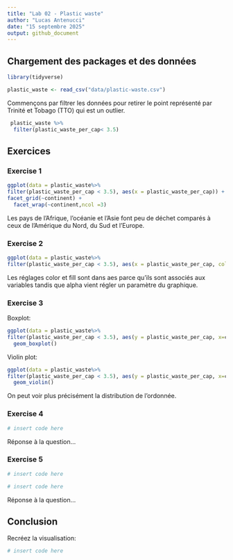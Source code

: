 ```yaml
---
title: "Lab 02 - Plastic waste"
author: "Lucas Antenucci"
date: "15 septembre 2025"
output: github_document
---
```


## Chargement des packages et des données

```r
library(tidyverse) 
```

```r
plastic_waste <- read_csv("data/plastic-waste.csv")
```

Commençons par filtrer les données pour retirer le point représenté par Trinité et Tobago (TTO) qui est un outlier.

```r
 plastic_waste %>%
  filter(plastic_waste_per_cap< 3.5) 
```

## Exercices

### Exercise 1

```r
  
ggplot(data = plastic_waste%>%
filter(plastic_waste_per_cap < 3.5), aes(x = plastic_waste_per_cap)) + geom_histogram(binwidth = 0.2, binheight=5)+
facet_grid(~continent) +
  facet_wrap(~continent,ncol =3)

```

Les pays de l'Afrique, l'océanie et l'Asie font peu de déchet comparés à ceux de l'Amérique du Nord, du Sud et l'Europe.

### Exercise 2

```r
ggplot(data = plastic_waste%>%
filter(plastic_waste_per_cap < 3.5), aes(x = plastic_waste_per_cap, color=continent, fill =continent, )) + geom_density(alpha = 0.5)
```

Les réglages color et fill sont dans aes parce qu'ils sont associés aux variables tandis que alpha vient régler un paramètre du graphique.

### Exercise 3

Boxplot:

```r
ggplot(data = plastic_waste%>%
filter(plastic_waste_per_cap < 3.5), aes(y = plastic_waste_per_cap, x=continent)) + 
  geom_boxplot()
```

Violin plot:

```r
ggplot(data = plastic_waste%>%
filter(plastic_waste_per_cap < 3.5), aes(y = plastic_waste_per_cap, x=continent)) + 
  geom_violin()
```

On peut voir plus précisément la distribution de l'ordonnée.

### Exercise 4

```r
# insert code here
```

Réponse à la question...

### Exercise 5

```r
# insert code here
```

```r
# insert code here
```

Réponse à la question...

## Conclusion

Recréez la visualisation:

```r
# insert code here
```
